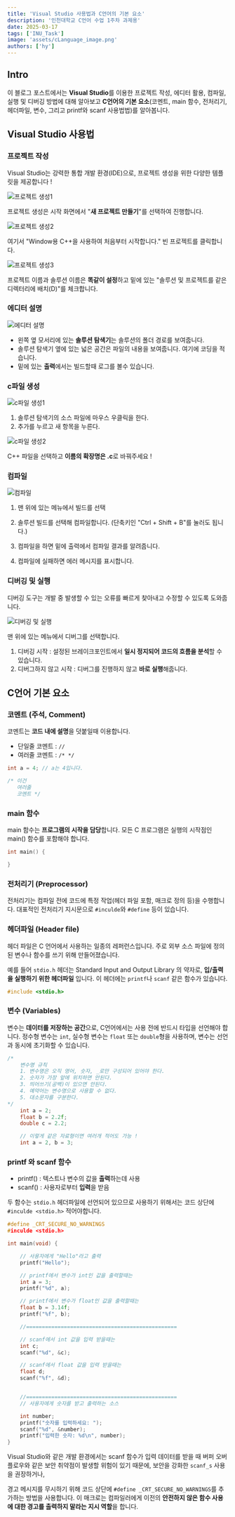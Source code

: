 ```yaml
---
title: 'Visual Studio 사용법과 C언어의 기본 요소'
description: '인천대학교 C언어 수업 1주차 과제용'
date: 2025-03-17
tags: ['INU_Task']
image: 'assets/cLanguage_image.png'
authors: ['hy']
---
```


## Intro

이 블로그 포스트에서는 **Visual Studio**를 이용한 프로젝트 작성, 에디터 활용, 컴파일, 실행 및 디버깅 방법에 대해 알아보고
**C언어의 기본 요소**(코멘트, main 함수, 전처리기, 헤더파일, 변수, 그리고 printf와 scanf 사용법법)를 알아봅니다.

## Visual Studio 사용법

### 프로젝트 작성

Visual Studio는 강력한 통합 개발 환경(IDE)으로, 프로젝트 생성을 위한 다양한 템플릿을 제공합니다 !

![프로젝트 생성1](assets/visualStudio1.svg)

프로젝트 생성은 시작 화면에서 "**새 프로젝트 만들기**"를 선택하여 진행합니다.

![프로젝트 생성2](assets/visualStudio2.svg)

여기서 "Window용 C++을 사용하여 처음부터 시작합니다." 빈 프로젝트를 클릭합니다.

![프로젝트 생성3](assets/visualStudio3.svg)

프로젝트 이름과 솔루션 이름은 **똑같이 설정**하고 밑에 있는 "솔루션 및 프로젝트를 같은 디렉터리에 배치(D)"를 체크합니다.

### 에디터 설명

![에디터 설명](assets/visualStudio4.svg)

- 왼쪽 옆 모서리에 있는 **솔루션 탐색기**는 솔루션의 폴더 경로를 보여줍니다.
- 솔루션 탐색기 옆에 있는 넓은 공간은 파일의 내용을 보여줍니다. 여기에 코딩을 적습니다.
- 밑에 있는 **출력**에서는 빌드할때 로그를 볼수 있습니다.

### c파일 생성

![c파일 생성1](assets/visualStudio5.svg)

1. 솔루션 탐색기의 소스 파일에 마우스 우클릭을 한다.
2. 추가를 누르고 새 항목을 누른다.

![c파일 생성2](assets/visualStudio6.svg)

C++ 파일을 선택하고 **이름의 확장명은 .c**로 바꿔주세요 !

### 컴파일

![컴파일](assets/visualStudio7.svg)

1. 맨 위에 있는 메뉴에서 빌드를 선택
2. 솔루션 빌드를 선택해 컴파일합니다.
   (단축키인 "Ctrl + Shift + B"를 눌러도 됩니다.)

3. 컴파일을 하면 밑에 출력에서 컴파일 결과를 알려줍니다.
4. 컴파일에 실패하면 에러 메시지를 표시합니다.

### 디버깅 및 실행

디버깅 도구는 개발 중 발생할 수 있는 오류를 빠르게 찾아내고 수정할 수 있도록 도와줍니다.

![디버깅 및 실행](assets/visualStudio8.svg)

맨 위에 있는 메뉴에서 디버그를 선택합니다.

1. 디버깅 시작 : 설정된 브레이크포인트에서 **일시 정지되어 코드의 흐름을 분석**할 수 있습니다.
2. 디버그하지 않고 시작 : 디버그를 진행하지 않고 **바로 실행**해줍니다.

## C언어 기본 요소

### 코멘트 (주석, Comment)

코멘트는 **코드 내에 설명**을 덧붙일때 이용합니다.

- 단일줄 코멘트 : `//`
- 여러줄 코멘트 : `/* */`

```c
int a = 4; // a는 4입니다.

/* 이건
   여러줄
   코멘트 */
```

### main 함수

main 함수는 **프로그램의 시작을 담당**합니다.
모든 C 프로그램은 실행의 시작점인 main() 함수를 포함해야 합니다.

```c
int main() {

}
```

### 전처리기 (Preprocessor)

전처리기는 컴파일 전에 코드에 특정 작업(헤더 파일 포함, 매크로 정의 등)을 수행합니다.
대표적인 전처리기 지시문으로 `#inculde`와 `#define` 등이 있습니다.

### 헤더파일 (Header file)

헤더 파일은 C 언어에서 사용하는 일종의 레퍼런스입니다.
주로 외부 소스 파일에 정의된 변수나 함수를 쓰기 위해 만들어졌습니다.

예를 들어 `stdio.h` 헤더는 Standard Input and Output Library 의 약자로, **입/출력을 실행하기 위한 헤더파일** 입니다.
이 헤더에는 `printf`나 `scanf` 같은 함수가 있습니다.

```c
#include <stdio.h>
```

### 변수 (Variables)

변수는 **데이터를 저장하는 공간**으로, C언어에서는 사용 전에 반드시 타입을 선언해야 합니다.
정수형 변수는 `int`, 실수형 변수는 `float` 또는 `double`형을 사용하며, 변수는 선언과 동시에 초기화할 수 있습니다.

```c
/*
    변수명 규칙
    1. 변수명은 오직 영어, 숫자, _로만 구성되어 있어야 한다.
    2. 숫자가 가장 앞에 위치하면 안된다.
    3. 띄어쓰기(공백)이 있으면 안된다.
    4. 예약어는 변수명으로 사용할 수 없다.
    5. 대소문자를 구분한다.
*/
    int a = 2;
    float b = 2.2f;
    double c = 2.2;

    // 이렇게 같은 자료형이면 여러개 적어도 가능 !
    int a = 2, b = 3;
```

### printf 와 scanf 함수

- printf() : 텍스트나 변수의 값을 **출력**하는데 사용
- scanf() : 사용자로부터 **입력**을 받음

두 함수는 `stdio.h` 헤더파일에 선언되어 있으므로 사용하기 위해서는
코드 상단에 `#inculde <stdio.h>` 적어야합니다.

```c
#define _CRT_SECURE_NO_WARNINGS
#inculde <stdio.h>

int main(void) {

    // 사용자에게 "Hello"라고 출력
    printf("Hello");

    // printf에서 변수가 int인 값을 출력할때는
    int a = 3;
    printf("%d", a);

    // printf에서 변수가 float인 값을 출력할때는
    float b = 3.14f;
    printf("%f", b);

    //================================================

    // scanf에서 int 값을 입력 받을때는
    int c;
    scanf("%d", &c);

    // scanf에서 float 값을 입력 받을때는
    float d;
    scanf("%f", &d);


    //================================================
    // 사용자에게 숫자를 받고 출력하는 소스

    int number;
    printf("숫자를 입력하세요: ");
    scanf("%d", &number);
    printf("입력한 숫자: %d\n", number);
}
```

Visual Studio와 같은 개발 환경에서는 scanf 함수가 입력 데이터를 받을 때 버퍼 오버플로우와 같은 보안 취약점이 발생할 위험이 있기 때문에,
보안을 강화한 `scanf_s` 사용을 권장하거나,

경고 메시지를 무시하기 위해 코드 상단에 `#define _CRT_SECURE_NO_WARNINGS`를 추가하는 방법을 사용합니다.
이 매크로는 컴파일러에게 이전의 **안전하지 않은 함수 사용에 대한 경고를 출력하지 말라는 지시 역할**을 합니다.
